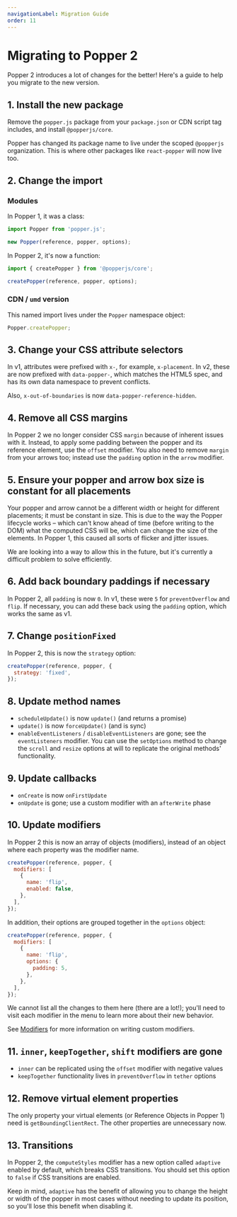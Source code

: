 ```yaml
---
navigationLabel: Migration Guide
order: 11
---
```


# Migrating to Popper 2

Popper 2 introduces a lot of changes for the better! Here's a guide to help you
migrate to the new version.

<x-ad />

## 1. Install the new package

Remove the `popper.js` package from your `package.json` or CDN script tag
includes, and install `@popperjs/core`.

Popper has changed its package name to live under the scoped `@popperjs`
organization. This is where other packages like `react-popper` will now live
too.

## 2. Change the import

### Modules

In Popper 1, it was a class:

```js
import Popper from 'popper.js';

new Popper(reference, popper, options);
```

In Popper 2, it's now a function:

```js
import { createPopper } from '@popperjs/core';

createPopper(reference, popper, options);
```

### CDN / `umd` version

This named import lives under the `Popper` namespace object:

```js
Popper.createPopper;
```

## 3. Change your CSS attribute selectors

In v1, attributes were prefixed with `x-`, for example, `x-placement`. In v2,
these are now prefixed with `data-popper-`, which matches the HTML5 spec, and
has its own data namespace to prevent conflicts.

Also, `x-out-of-boundaries` is now `data-popper-reference-hidden`.

## 4. Remove all CSS margins

In Popper 2 we no longer consider CSS `margin` because of inherent issues with
it. Instead, to apply some padding between the popper and its reference element,
use the `offset` modifier. You also need to remove `margin` from your arrows
too; instead use the `padding` option in the `arrow` modifier.

## 5. Ensure your popper and arrow box size is constant for all placements

Your popper and arrow cannot be a different width or height for different
placements; it must be constant in size. This is due to the way the Popper
lifecycle works – which can't know ahead of time (before writing to the DOM)
what the computed CSS will be, which can change the size of the elements. In
Popper 1, this caused all sorts of flicker and jitter issues.

We are looking into a way to allow this in the future, but it's currently a
difficult problem to solve efficiently.

## 6. Add back boundary paddings if necessary

In Popper 2, all `padding` is now `0`. In v1, these were `5` for
`preventOverflow` and `flip`. If necessary, you can add these back using the
`padding` option, which works the same as v1.

## 7. Change `positionFixed`

In Popper 2, this is now the `strategy` option:

```js
createPopper(reference, popper, {
  strategy: 'fixed',
});
```

## 8. Update method names

- `scheduleUpdate()` is now `update()` (and returns a promise)
- `update()` is now `forceUpdate()` (and is sync)
- `enableEventListeners` / `disableEventListeners` are gone; see the
  `eventListeners` modifier. You can use the `setOptions` method to change the
  `scroll` and `resize` options at will to replicate the original methods'
  functionality.

## 9. Update callbacks

- `onCreate` is now `onFirstUpdate`
- `onUpdate` is gone; use a custom modifier with an `afterWrite` phase

## 10. Update modifiers

In Popper 2 this is now an array of objects (modifiers), instead of an object
where each property was the modifier name.

```js
createPopper(reference, popper, {
  modifiers: [
    {
      name: 'flip',
      enabled: false,
    },
  ],
});
```

In addition, their options are grouped together in the `options` object:

```js
createPopper(reference, popper, {
  modifiers: [
    {
      name: 'flip',
      options: {
        padding: 5,
      },
    },
  ],
});
```

We cannot list all the changes to them here (there are a lot!); you'll need to
visit each modifier in the menu to learn more about their new behavior.

See [Modifiers](../modifiers/) for more information on writing custom modifiers.

## 11. `inner`, `keepTogether`, `shift` modifiers are gone

- `inner` can be replicated using the `offset` modifier with negative values
- `keepTogether` functionality lives in `preventOverflow` in `tether` options

## 12. Remove virtual element properties

The only property your virtual elements (or Reference Objects in Popper 1) need
is `getBoundingClientRect`. The other properties are unnecessary now.

## 13. Transitions

In Popper 2, the `computeStyles` modifier has a new option called `adaptive`
enabled by default, which breaks CSS transitions. You should set this option to
`false` if CSS transitions are enabled.

Keep in mind, `adaptive` has the benefit of allowing you to change the height or
width of the popper in most cases without needing to update its position, so
you'll lose this benefit when disabling it.

